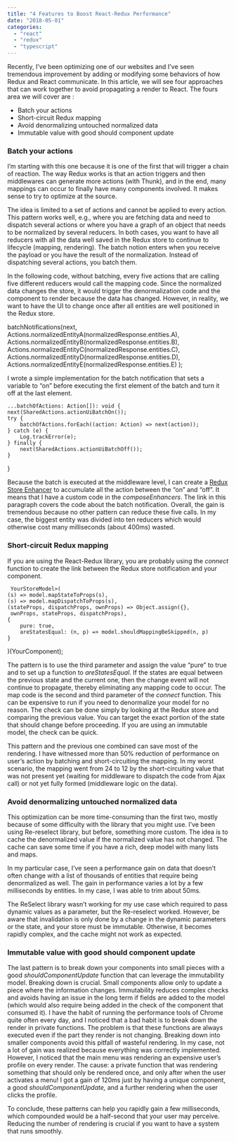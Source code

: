 ```yaml
---
title: "4 Features to Boost React-Redux Performance"
date: "2018-05-01"
categories: 
  - "react"
  - "redux"
  - "typescript"
---
```


Recently, I've been optimizing one of our websites and I've seen tremendous improvement by adding or modifying some behaviors of how Redux and React communicate. In this article, we will see four approaches that can work together to avoid propagating a render to React. The fours area we will cover are :

- Batch your actions
- Short-circuit Redux mapping
- Avoid denormalizing untouched normalized data
- Immutable value with good should component update

### Batch your actions

I’m starting with this one because it is one of the first that will trigger a chain of reaction. The way Redux works is that an action triggers and then middlewares can generate more actions (with Thunk), and in the end, many mappings can occur to finally have many components involved. It makes sense to try to optimize at the source.

The idea is limited to a set of actions and cannot be applied to every action. This pattern works well, e.g., where you are fetching data and need to dispatch several actions or where you have a graph of an object that needs to be normalized by several reducers. In both cases, you want to have all reducers with all the data well saved in the Redux store to continue to lifecycle (mapping, rendering). The batch notion enters when you receive the payload or you have the result of the normalization. Instead of dispatching several actions, you batch them.

In the following code, without batching, every five actions that are calling five different reducers would call the mapping code. Since the normalized data changes the store, it would trigger the denormalization code and the component to render because the data has changed. However, in reality, we want to have the UI to change once after all entities are well positioned in the Redux store.

batchNotifications(next,         
	Actions.normalizedEntityA(normalizedResponse.entities.A),     
	Actions.normalizedEntityB(normalizedResponse.entities.B),
	Actions.normalizedEntityC(normalizedResponse.entities.C),     
	Actions.normalizedEntityD(normalizedResponse.entities.D),     
	Actions.normalizedEntityE(normalizedResponse.entities.E) 
); 

I wrote a simple implementation for the batch notification that sets a variable to “on” before executing the first element of the batch and turn it off at the last element.

	...batchOfActions: Action[]): void {
	next(SharedActions.actionUiBatchOn());
	try {
		batchOfActions.forEach((action: Action) => next(action));
	} catch (e) {
		Log.trackError(e);
	} finally {
		next(SharedActions.actionUiBatchOff());
	}
} 

Because the batch is executed at the middleware level, I can create a [Redux Store Enhancer](https://patrickdesjardins.com/blog/how-to-have-a-hook-before-a-redux-store-notify-its-subscriber-with-typescript) to accumulate all the action between the “on” and “off”. It means that I have a custom code in the _composeEnhancers_. The link in this paragraph covers the code about the batch notification. Overall, the gain is tremendous because no other pattern can reduce these five calls. In my case, the biggest entity was divided into ten reducers which would otherwise cost many milliseconds (about 400ms) wasted.

### Short-circuit Redux mapping

If you are using the React-Redux library, you are probably using the _connect_ function to create the link between the Redux store notification and your component.

     YourStoreModel>(
    (s) => model.mapStateToProps(s),
    (s) => model.mapDispatchToProps(s),
    (stateProps, dispatchProps, ownProps) => Object.assign({},
     ownProps, stateProps, dispatchProps),
    {
        pure: true,
        areStatesEqual: (n, p) => model.shouldMappingBeSkipped(n, p)
    }
)(YourComponent);

The pattern is to use the third parameter and assign the value “pure” to true and to set up a function to _areStatesEqual_. If the states are equal between the previous state and the current one, then the change event will not continue to propagate, thereby eliminating any mapping code to occur. The map code is the second and third parameter of the _connect_ function. This can be expensive to run if you need to denormalize your model for no reason. The check can be done simply by looking at the Redux store and comparing the previous value. You can target the exact portion of the state that should change before proceeding. If you are using an immutable model, the check can be quick.

This pattern and the previous one combined can save most of the rendering. I have witnessed more than 50% reduction of performance on user’s action by batching and short-circuiting the mapping. In my worst scenario, the mapping went from 24 to 12 by the short-circuiting value that was not present yet (waiting for middleware to dispatch the code from Ajax call) or not yet fully formed (middleware logic on the data).

### Avoid denormalizing untouched normalized data

This optimization can be more time-consuming than the first two, mostly because of some difficulty with the library that you might use. I’ve been using Re-reselect library, but before, something more custom. The idea is to cache the denormalized value if the normalized value has not changed. The cache can save some time if you have a rich, deep model with many lists and maps.

In my particular case, I’ve seen a performance gain on data that doesn’t often change with a list of thousands of entities that require being denormalized as well. The gain in performance varies a lot by a few milliseconds by entities. In my case, I was able to trim about 50ms.

The ReSelect library wasn’t working for my use case which required to pass dynamic values as a parameter, but the Re-reselect worked. However, be aware that invalidation is only done by a change in the dynamic parameters or the state, and your store must be immutable. Otherwise, it becomes rapidly complex, and the cache might not work as expected.

### Immutable value with good should component update

The last pattern is to break down your components into small pieces with a good _shouldComponentUpdate_ function that can leverage the immutability model. Breaking down is crucial. Small components allow only to update a piece where the information changes. Immutability reduces complex checks and avoids having an issue in the long term if fields are added to the model (which would also require being added in the check of the component that consumed it). I have the habit of running the performance tools of Chrome quite often every day, and I noticed that a bad habit is to break down the render in private functions. The problem is that these functions are always executed even if the part they render is not changing. Breaking down into smaller components avoid this pitfall of wasteful rendering. In my case, not a lot of gain was realized because everything was correctly implemented. However, I noticed that the main menu was rendering an expensive user’s profile on every render. The cause: a private function that was rendering something that should only be rendered once, and only after when the user activates a menu! I got a gain of 120ms just by having a unique component, a good _shouldComponentUpdate,_ and a further rendering when the user clicks the profile.

To conclude, these patterns can help you rapidly gain a few milliseconds, which compounded would be a half-second that your user may perceive. Reducing the number of rendering is crucial if you want to have a system that runs smoothly.
